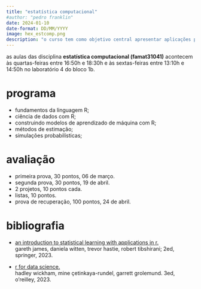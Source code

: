```yaml
---
title: "estatística computacional"
#author: "pedro franklin"
date: 2024-01-10
date-format: DD/MM/YYYY
image: hex_estcomp.png
description: "o curso tem como objetivo central apresentar aplicações práticas de conceitos estatísticos e probabilísticos que são fundamentais para a ciência de dados e para o aprendizado de máquina."
---
```


as aulas das disciplina **estatística computacional (famat31041)** acontecem às quartas-feiras entre 16:50h e 18:30h e às sextas-feiras entre 13:10h e 14:50h no laboratório 4 do bloco 1b.

# programa

- fundamentos da linguagem R;
- ciência de dados com R;
- construindo modelos de aprendizado de máquina com R;
- métodos de estimação;
- simulações probabilísticas;

# avaliação

- primeira prova, 30 pontos, 06 de março.
- segunda prova, 30 pontos, 19 de abril.
- 2 projetos, 10 pontos cada.
- listas, 10 pontos.
- prova de recuperação, 100 pontos, 24 de abril.

# bibliografia

-   [an introduction to statistical learning with applications in r.](https://hastie.su.domains/ISLR2/ISLRv2_corrected_June_2023.pdf)<br />
gareth james, daniela witten, trevor hastie, robert tibshirani; 2ed, springer, 2023.

- [r for data science.](https://r4ds.hadley.nz/)<br />
hadley wickham, mine çetinkaya-rundel, garrett grolemund. 3ed, o'reilley, 2023.

